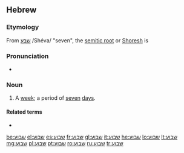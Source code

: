 ==Hebrew==

===Etymology===
From [[שבע]] /Shéva/ "seven", the [http://www.wikipedia.org/wiki/Semitic_root semitic root] or [[שורש|Shoresh]] is {{term|ש־ב־ע|שׁ־ב־ע|lang=he|tr=sh-v-`}}

===Pronunciation===
* {{a|Modern Hebrew}} {{IPA|/ʃaˈvua(ʕ)/|lang=he}}

===Noun===
{{he-noun|wv=שָׁבוּעַ|tr=shavúa|g=m|dual=שבועיים|dualdwv=שְׁבוּעַיִם|pl=שבועות|plwv=שָׁבוּעוֹת|cons=שבוע|conswv=שְׁבוּעַ־|plcons=שבועות|plconswv=שְׁבוּעוֹת}}

# A [[week]]; a period of [[seven]] [[day]]s.

====Related terms====
* {{l|he|שבע|gloss=seven|tr=shéva}}

[[be:שבוע]]
[[el:שבוע]]
[[es:שבוע]]
[[fr:שבוע]]
[[gl:שבוע]]
[[it:שבוע]]
[[he:שבוע]]
[[lo:שבוע]]
[[lt:שבוע]]
[[mg:שבוע]]
[[pl:שבוע]]
[[pt:שבוע]]
[[ro:שבוע]]
[[ru:שבוע]]
[[tr:שבוע]]